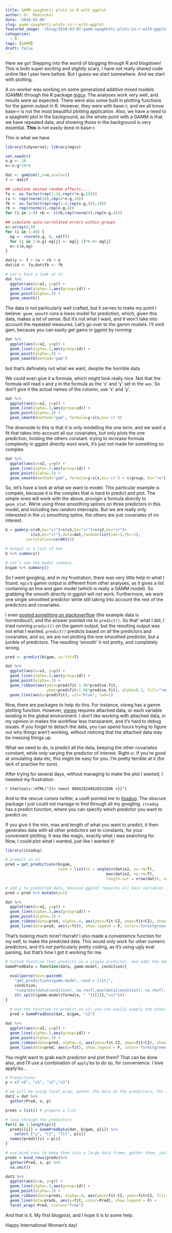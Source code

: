 ```yaml
---
title: GAMM spaghetti plots in R with ggplot
author: Dr. Mowinckel
date: '2018-03-08'
slug: gamm-spaghetti-plots-in-r-with-ggplot
featured_image: '/blog/2018-03-07-gamm-spaghetti-plots-in-r-with-ggplot_files/figure-html/unnamed-chunk-4-1.png'
categories:
  - R
tags: [GAMM]
draft: false
---
```



Here we go! Stepping into the world of blogging through R and blogdown! This is both super exciting and slightly scary, I have not really shared code online like I plan here before. But I guess we start somewhere. And we start with plotting.

A co-worker was working on some generalized additive mixed models (GAMM) through the R package [mgcv](https://cran.r-project.org/web/packages/mgcv/mgcv.pdf). The analyses work very well, and results were as expected. There were also some built in plotting functions for the gamm output in R. However, they were with base-r, and we all know base-r is not the most beautiful plotting application. Also, we have a need to a spaghetti plot in the background, as the whole point with a GAMM is that we have repeated data, and showing those in the background is very essential. **This** is not easily done in base-r.

This is what we have

```r
library(tidyverse); library(mgcv)

set.seed(0)
n.g <- 10
n<-n.g*10*4

dat <- gamSim(1,n=n,scale=2)
f <- dat$f

## simulate nested random effects....
fa <- as.factor(rep(1:10,rep(4*n.g,10)))
ra <- rep(rnorm(10),rep(4*n.g,10))
fb <- as.factor(rep(rep(1:4,rep(n.g,4)),10))
rb <- rep(rnorm(4),rep(n.g,4))
for (i in 1:9) rb <- c(rb,rep(rnorm(4),rep(n.g,4)))

## simulate auto-correlated errors within groups
e<-array(0,0)
for (i in 1:40) {
  eg <- rnorm(n.g, 0, sd(f))
  for (j in 2:n.g) eg[j] <- eg[j-1]*0.6+ eg[j]
  e<-c(e,eg)
}

dat$y <- f + ra + rb + e
dat$id <- fa;dat$fb <- fb
```

```r
# Let's have a look at it
dat %>% 
  ggplot(aes(x=x2, y=y)) + 
  geom_line(alpha=.3,aes(group=id)) + 
  geom_point(alpha=.3) +
  geom_smooth()

```

The data is not particularly well crafted, but it serves to make my point I believe. `geom_smooth` runs a loess model for prediction, which, given this data, makes a lot of sense. But it's not what I want, and it won't take into account the repeated measures. Let's go over to the gamm models. I'll omit gam, because you can easily get gams in ggplot by running:

```r
dat %>% 
  ggplot(aes(x=x2, y=y)) + 
  geom_line(alpha=.3,aes(group=id)) + 
  geom_point(alpha=.3) +
  geom_smooth(method="gam")
```

but that's definately not what we want, despite the horrible data

We could even give it a formula, which might look really nice. Not that the formula will read x and y in the formula as the 'x' and 'y' set in the `aes`. So don't give it the actual names of the column, use 'x' and 'y'.

```r
dat %>% 
  ggplot(aes(x=x2, y=y)) + 
  geom_line(alpha=.3,aes(group=id)) + 
  geom_point(alpha=.3) +
  geom_smooth(method="gam", formula=y~s(x,bs='cr'))
```

The downside to this is that it is only modelling the one term, and we want a fit that takes into account all our covariates, but only plots the one prediction, holding the others constant. trying to increase formula complexity in ggplot directly wont work, it's just not made for something so complex.


```r
dat %>% 
  ggplot(aes(x=x2, y=y)) + 
  geom_line(alpha=.3,aes(group=id)) + 
  geom_point(alpha=.3) +
  geom_smooth(method="gam", formula=y~s(x,bs='cr') + s(group, bs="re"))
```

So, let's have a look at what we want to model. This particular example is compelx, because it is the complex that is hard to predict and plot. The simple ones will work with the above, provigin a formula directly to `geom_stat`. We're using three smoothing splines on three predictors in this model, and including two random intercepts. But we are really only interested in the `x2` smoothing spline, the others are just covariates of no interest.

```r

b = gamm(y~s(x0,bs="cr")+s(x1,bs="cr")+s(x2,bs="cr")+
           s(x3,bs="cr"),data=dat,random=list(id=~1,fb=~1),
         correlation=corAR1())

# Output is a list of two
b %>% summary()

# Let's see the model summary
b$gam %>% summary()
```

So I went googling, and in my frustration, there was very little help in what I found. `mgcv`'s gamm output is different from other analyses, as it gives a list containing an lme and gam model (which is really a GAMM model). So grabbing the smooth directly in ggplot will not work. Furthermore, we want one single smoothed predictor while still taking into account the rest of the predictors and covariates.

I even [posted something on stackoverflow](https://stackoverflow.com/questions/48907493/ggplot2-geom-ribbon-from-mgcvgamm/48907846?noredirect=1#comment85066362_48907846) (the example data is horrendous!), and the answer pointed me to `predict()`. So that' what I did, I tried running `predict()` on the gamm output, but the resulting output was not what I wanted. `predict()` predicts based on all the predictors and covariates, and so, we are not plotting the one smoothed predictor, but a jumble of predictors. The resulting 'smooth' it not pretty, and completely wrong. 

```r

pred <- predict(b$gam, se.fit=T)

dat %>% 
  ggplot(aes(x=x2, y=y)) + 
  geom_line(alpha=.3,aes(group=id)) + 
  geom_point(alpha=.3) +
  geom_ribbon(aes(ymin=pred$fit-1.96*pred$se.fit,
                  ymax=pred$fit+1.96*pred$se.fit), alpha=0.2, fill="red")+
  geom_line(aes(y=pred$fit), col="blue", lwd=1)

```

Now, there are packages to help do this. For instance, visreg has a gamm plotting function. However, [visreg](https://cran.r-project.org/web/packages/visreg/visreg.pdf) requires attached data, or each variable existing in the global environment. I don't like working with attached data, in my opinion in makes the workflow less transparent, and it's hard to debug issues. If you forget to detach the data, you can spend hours trying to figure out why things aren't working, without noticing that the attached data may be messing things up. 

What we need to do, is predict all the data, keeping the other covariates constant, while only varying the predictor of interest. Right-o. If you're good at simulating data etc, this might be easy for you. I'm pretty terrible at it (for lack of practise for sure).

After trying for several days, without managing to make the plot I wanted, I tweeted my frustration. 

`r htmltools::HTML("{{< tweet 968428248026832896 >}}")`

And to the rescue comes twitter, a useR pointed me to [itsadug](https://cran.r-project.org/web/packages/itsadug/index.html). The obscure package I just could not manage to find through all my googling. `itsadug` has a predict function, where you can specify which predictor you want to predict on. 

If you give it the min, max and length of what you want to predict, it then generates data with all other predictors set to constants, for your convenient plotting. It was like magic, exactly what i was searching for. Now, I could plot what I wanted, just like I wanted it!

```r
library(itsadug)

# predict on x2
pred = get_predictions(b$gam, 
                       cond = list(x2 = seq(min(dat$x2, na.rm=T),
                                            max(dat$x2, na.rm=T), 
                                            length.out = nrow(dat)), se=T))

# add y to predicted data, becasue ggplot requires all main variables in both datasets
pred = pred %>% mutate(y=1)

dat %>% 
  ggplot(aes(x=x2, y=y)) + 
  geom_line(alpha=.3,aes(group=id)) + 
  geom_point(alpha=.3) +
  geom_ribbon(data=pred, alpha=.4, aes(ymin=fit-CI, ymax=fit+CI), show.legend = F, fill='forestgreen') +
  geom_line(data=pred, aes(y=fit), show.legend = F, color='forestgreen')


```


That's looking much nicer! Hurrah! I also made a convenience function for my self, to make the predicted data. This would only work for other numeric predictors, and it's not particularly pretty coding, as it's using ugly eval parsing, but that's how I got it working for me.

```r

# Custom function that predicts on a single predictor, and adds the dependent with the value of 1
GammPredData = function(data, gamm.model, condition){
  
  eval(parse(text=paste0(
    "get_predictions(gamm.model, cond = list(",
    condition,
    "=seq(min(data[condition], na.rm=T),max(data[condition], na.rm=T), length.out = nrow(data)))) %>% as.data.frame() %>% mutate(",
    str_split(gamm.model$formula, " ")[[2]],"=1)")))
}

  # Use the function to predict on x2. you can easily supply the other predictors
  pred = GammPredData(dat, b$gam, "x2")
  
dat %>% 
  ggplot(aes(x=x2, y=y)) + 
  geom_line(alpha=.3,aes(group=id)) + 
  geom_point(alpha=.3) +
  geom_ribbon(data=pred, alpha=.4, aes(ymin=fit-CI, ymax=fit+CI), show.legend = F, fill='forestgreen') +
  geom_line(data=pred, aes(y=fit), show.legend = F, color='forestgreen')


```

You might want to grab each predictor and plot them? That can be done also, and I'll use a combination of `apply`'es to do so, for convenience. I love apply'es...


```r

# Predictions
p = c("x0", "x1", "x2","x3")

# we will be using facet_wrap, gather the data on the predictors, for a long data frame.
dat2 = dat %>% 
  gather(Pred, x, p)

preds = list() # prepare a list

# loop through the predictors
for(i in 1:length(p)){
  preds[[i]] = GammPredData(dat, b$gam, p[i]) %>% 
    select_("y", "CI", "fit", p[i])
  names(preds)[i] = p[i]
}

# use bind_rows to make them into a large data frame, gather them, just like the data
preds = bind_rows(preds)%>% 
  gather(Pred, x, p) %>% 
  na.omit()

dat2 %>% 
  ggplot(aes(x=x, y=y)) + 
  geom_line(alpha=.3,aes(group=id)) + 
  geom_point(alpha=.3) +
  geom_ribbon(data=preds, alpha=.4, aes(ymin=fit-CI, ymax=fit+CI, fill=Pred), show.legend = F) +
  geom_line(data=preds, aes(y=fit, color=Pred), show.legend = F) +
  facet_wrap(~Pred, scales="free")

```

And that is it. My first blogpost, and I hope it is to some help. 

Happy International Woman's day!